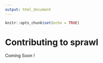 ```yaml
---
output: html_document
---
```


```r
knitr::opts_chunk$set(echo = TRUE)
```

# Contributing to sprawl

Coming Soon !
